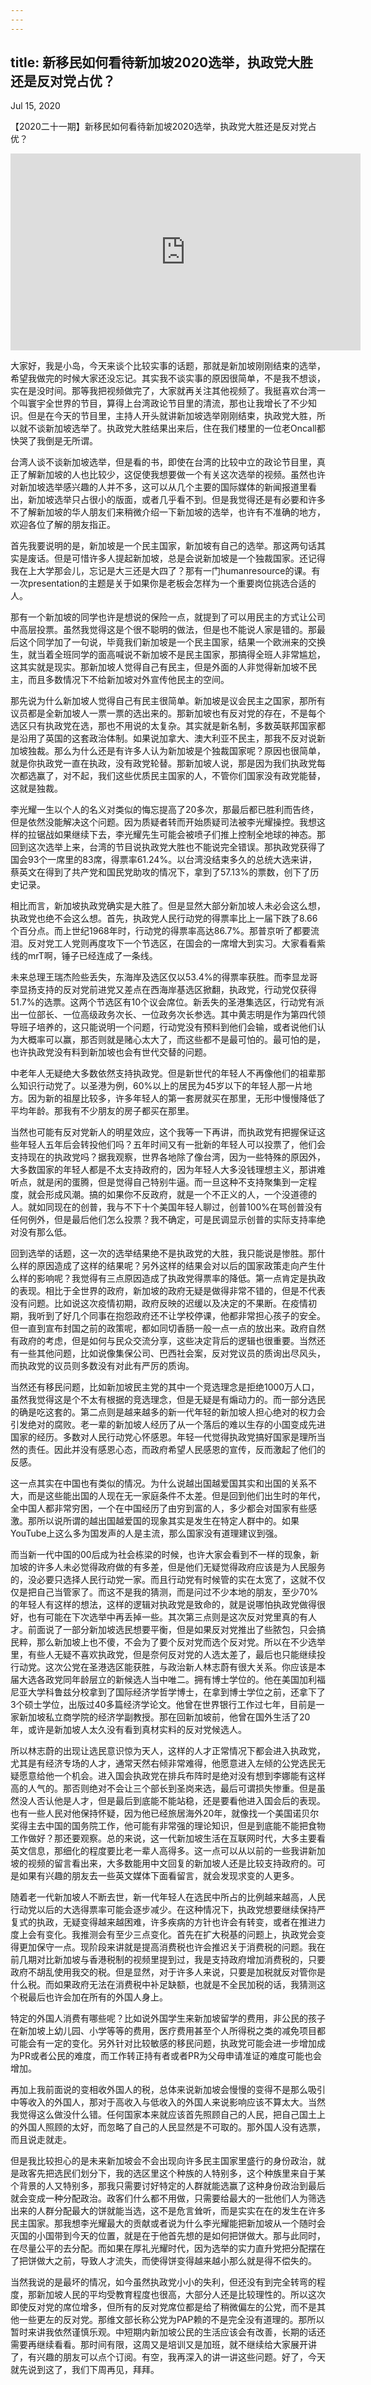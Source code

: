 ```yaml
---
---
---
```

title: 新移民如何看待新加坡2020选举，执政党大胜还是反对党占优？
---

Jul 15, 2020

【2020二十一期】新移民如何看待新加坡2020选举，执政党大胜还是反对党占优？

<iframe width="560" height="315" src="https://www.youtube.com/embed/ntEoEELjYXA" title="YouTube video player" frameborder="0" allow="accelerometer; autoplay; clipboard-write; encrypted-media; gyroscope; picture-in-picture" allowfullscreen></iframe>

大家好，我是小岛，今天来谈个比较实事的话题，那就是新加坡刚刚结束的选举，希望我做完的时候大家还没忘记。其实我不谈实事的原因很简单，不是我不想谈，实在是没时间。那等我把视频做完了，大家就再关注其他视频了。我挺喜欢台湾一个叫寰宇全世界的节目，算得上台湾政论节目里的清流，那也让我增长了不少知识。但是在今天的节目里，主持人开头就讲新加坡选举刚刚结束，执政党大胜，所以就不谈新加坡选举了。执政党大胜结果出来后，住在我们楼里的一位老Oncall都快哭了我倒是无所谓。

台湾人谈不谈新加坡选举，但是看的书，即使在台湾的比较中立的政论节目里，真正了解新加坡的人也比较少，这促使我想要做一个有关这次选举的视频。虽然也许对新加坡选举感兴趣的人并不多，这可以从几个主要的国际媒体的新闻报道里看出，新加坡选举只占很小的版面，或者几乎看不到。但是我觉得还是有必要和许多不了解新加坡的华人朋友们来稍微介绍一下新加坡的选举，也许有不准确的地方，欢迎各位了解的朋友指正。

首先我要说明的是，新加坡是一个民主国家，新加坡有自己的选举。那这两句话其实是废话。但是可惜许多人提起新加坡，总是会说新加坡是一个独裁国家。还记得我在上大学那会儿，忘记是大三还是大四了？那有一门humanresource的课。有一次presentation的主题是关于如果你是老板会怎样为一个重要岗位挑选合适的人。

那有一个新加坡的同学也许是想说的保险一点，就提到了可以用民主的方式让公司中高层投票。虽然我觉得这是个很不聪明的做法，但是也不能说人家是错的。那最后这个同学加了一句说，毕竟我们新加坡是一个民主国家，结果一个欧洲来的交换生，就当着全班同学的面高喊说不新加坡不是民主国家，那搞得全班人非常尴尬，这其实就是现实。那新加坡人觉得自己有民主，但是外面的人非觉得新加坡不民主，而且多数情况下不给新加坡对外宣传他民主的空间。

那先说为什么新加坡人觉得自己有民主很简单。新加坡是议会民主之国家，那所有议员都是全新加坡人一票一票的选出来的。那新加坡也有反对党的存在，不是每个选区只有执政党在选，那也不用说的太复杂。其实就是新名制，多数英联邦国家都是沿用了英国的这套政治体制。如果说加拿大、澳大利亚不民主，那我不反对说新加坡独裁。那么为什么还是有许多人认为新加坡是个独裁国家呢？原因也很简单，就是你执政党一直在执政，没有政党轮替。那新加坡人说，那是因为我们执政党每次都选赢了，对不起，我们这些优质民主国家的人，不管你们国家没有政党能替，这就是独裁。

李光耀一生以个人的名义对类似的悔忘提高了20多次，那最后都已胜利而告终，但是依然没能解决这个问题。因为质疑者转而开始质疑司法被李光耀操控。我想这样的拉锯战如果继续下去，李光耀先生可能会被喷子们推上控制全地球的神态。那回到这次选举上来，台湾的节目说执政党大胜也不能说完全错误。那执政党获得了国会93个一席里的83席，得票率61.24%。以台湾没结束多久的总统大选来讲，蔡英文在得到了共产党和国民党助攻的情况下，拿到了57.13%的票数，创下了历史记录。

相比而言，新加坡执政党确实是大胜了。但是显然大部分新加坡人未必会这么想，执政党也绝不会这么想。首先，执政党人民行动党的得票率比上一届下跌了8.66个百分点。而上世纪1968年时，行动党的得票率高达86.7%。那普京听了都要流泪。反对党工人党则再度攻下一个节选区，在国会的一席增大到实习。大家看看紫线的mrT啊，锤子已经连成了一条线。

未来总理王瑞杰险些丢失，东海岸及选区仅以53.4%的得票率获胜。而李显龙哥李显扬支持的反对党前进党又差点在西海岸基选区掀翻，执政党，行动党仅获得51.7%的选票。这两个节选区有10个议会席位。新丢失的圣港集选区，行动党有派出一位部长、一位高级政务次长、一位政务次长参选。其中黄志明是作为第四代领导班子培养的，这只能说明一个问题，行动党没有预料到他们会输，或者说他们认为大概率可以赢，那否则就是赌心太大了，而这些都不是最可怕的。最可怕的是，也许执政党没有料到新加坡也会有世代交替的问题。

中老年人无疑绝大多数依然支持执政党。但是新世代的年轻人不再像他们的祖辈那么知识行动党了。以圣港为例，60%以上的居民为45岁以下的年轻人那一片地方。因为新的祖屋比较多，许多年轻人的第一套房就买在那里，无形中慢慢降低了平均年龄。那我有不少朋友的房子都买在那里。

当然也可能有反对党新人的明星效应，这个我等一下再讲，而执政党有把握保证这些年轻人五年后会转投他们吗？五年时间又有一批新的年轻人可以投票了，他们会支持现在的执政党吗？据我观察，世界各地除了像台湾，因为一些特殊的原因外，大多数国家的年轻人都是不太支持政府的，因为年轻人大多没钱理想主义，那讲难听点，就是闲的蛋腾，但是觉得自己特别牛逼。而一旦这种不支持聚集到一定程度，就会形成风潮。搞的如果你不反政府，就是一个不正义的人，一个没道德的人。就如同现在的创普，我与不下十个美国年轻人聊过，创普100%在骂创普没有任何例外，但是最后他们怎么投票？我不确定，可是民调显示创普的实际支持率绝对没有那么低。

回到选举的话题，这一次的选举结果绝不是执政党的大胜，我只能说是惨胜。那什么样的原因造成了这样的结果呢？另外这样的结果会对以后的国家政策走向产生什么样的影响呢？我觉得有三点原因造成了执政党得票率的降低。第一点肯定是执政的表现。相比于全世界的政府，新加坡的政府无疑是做得非常不错的，但是不代表没有问题。比如说这次疫情初期，政府反映的迟缓以及决定的不果断。在疫情初期，我听到了好几个同事在抱怨政府还不让学校停课，他都非常担心孩子的安全。但一直到宣布封国之前的政策呢，都如同切香肠一般一点一点的放出来。政府自然有政府的考虑，但是如何与民众交流分享，这些决定背后的逻辑也很重要。当然还有一些其他问题，比如说像集保公司、巴西社会案，反对党议员的质询出尽风头，而执政党的议员则多数没有对此有严厉的质询。

当然还有移民问题，比如新加坡民主党的其中一个竞选理念是拒绝1000万人口，虽然我觉得这是个不太有根据的竞选理念，但是无疑是有煽动力的。而一部分选民的确是吃这套的。第二点则是越来越多的新一代年轻的新加坡人担心绝对的权力会引发绝对的腐败。老一辈的新加坡人经历了从一个落后的难以生存的小国变成先进国家的经历。多数对人民行动党心怀感恩。年轻一代觉得执政党搞好国家是理所当然的责任。因此并没有感恩心态，而政府希望人民感恩的宣传，反而激起了他们的反感。

这一点其实在中国也有类似的情况。为什么说越出国越爱国其实和出国的关系不大，而是这些能出国的人现在无一家庭条件不太差。但是回到他们出生时的年代，全中国人都非常穷困，一个在中国经历了由穷到富的人，多少都会对国家有些感激。那所以说所谓的越出国越爱国的现象其实是发生在特定人群中的。如果YouTube上这么多为国发声的人是主流，那么国家没有道理建议到强。

而当新一代中国的00后成为社会栋梁的时候，也许大家会看到不一样的现象，新加坡的许多人未必觉得政府做的有多差，但是他们无疑觉得政府应该是为人民服务的，没必要只选择人民行动党一家。而且行动党有时候管的实在太宽了，这就不仅仅是把自己当管家了。而这不是我的猜测，而是问过不少本地的朋友，至少70%的年轻人有这样的想法，这样的逻辑对执政党是致命的，就是说哪怕执政党做得很好，也有可能在下次选举中再丢掉一些。其次第三点则是这次反对党里真的有人才。前面说了一部分新加坡选民想要平衡，但是如果反对党推出了些脓包，只会搞民粹，那么新加坡上也不傻，不会为了要个反对党而选个反对党。所以在不少选举里，有些人无疑不喜欢执政党，但是奈何反对党的人选太差了，最后也只能继续投行动党。这次公党在圣港选区能获胜，与政治新人林志蔚有很大关系。你应该是本届大选各政党同年龄层立的新候选人当中唯二。拥有博士学位的。他在美国加利福尼亚大学科鲁兹分校拿到了国际经济学哲学博士，在拿到博士学位之前，还拿下了3个硕士学位，出版过40多篇经济学论文。他曾在世界银行工作过七年，目前是一家新加坡私立商学院的经济学副教授。那在回新加坡前，他曾在国外生活了20年，或许是新加坡人太久没有看到真材实料的反对党候选人。

所以林志蔚的出现让选民意识惊为天人，这样的人才正常情况下都会进入执政党，尤其是有经济专场的人才，通常天然右倾非常难得，他愿意进入左倾的公党选民无疑愿意给他一个机会。进入国会执政党在排兵布阵时是绝对没有想到李娜能有这样高的人气的。那否则绝对不会让三个部长到圣岗来选，最后可谓损失惨重。但是虽然没人否认他是人才，但是最后到底能不能站稳，还是要看他进入国会后的表现。也有一些人民对他保持怀疑，因为他已经旅居海外20年，就像找一个美国诺贝尔奖得主去中国的国务院工作，他可能有非常强的理论知识，但是到底能不能把食物工作做好？那还要观察。总的来说，这一代新加坡生活在互联网时代，大多主要看英文信息，那细化的程度要比老一辈人高得多。这一点可以从以前的一些我讲新加坡的视频的留言看出来，大多数能用中文回复的新加坡人还是比较支持政府的。可是如果有兴趣的朋友去一些英文媒体下面看留言，就会发现求变的人更多。

随着老一代新加坡人不断去世，新一代年轻人在选民中所占的比例越来越高，人民行动党以后的大选得票率可能会逐步减少。在这种情况下，执政党想要继续保持严复式的执政，无疑变得越来越困难，许多疾病的方针也许会有转变，或者在推进力度上会有变化。我推测会有至少三点变化。首先在扩大税基的问题上，执政党会变得更加保守一点。现阶段来讲就是提高消费税也许会推迟关于消费税的问题。我在前几期对比新加坡与香港税制的视频里提到过，我是支持政府增加消费税的，只要政府不胡乱使用我交的税。但是显然，对于许多人来说，只要是加税就反对管你是什么税。而如果政府无法在消费税中补足缺额，也就是不全民加税的话，我猜测这个税最后也许会加在所有的外国人身上。

特定的外国人消费有哪些呢？比如说外国学生来新加坡留学的费用，非公民的孩子在新加坡上幼儿园、小学等等的费用，医疗费用甚至个人所得税之类的减免项目都可能会有一定的变化。另外针对比较敏感的移民问题，执政党可能会进一步增加成为PR或者公民的难度，而工作转正持有者或者PR为父母申请准证的难度可能也会增加。

再加上我前面说的变相收外国人的税，总体来说新加坡会慢慢的变得不是那么吸引中等收入的外国人，那对于高收入与低收入的外国人来说影响应该不算太大。当然我觉得这么做没什么错。任何国家本来就应该首先照顾自己的人民，把自己国土上的外国人照顾的太好，而忽略了自己的人民显然是不可取的。那外国人没有选票，而且说走就走。

但是我比较担心的是未来新加坡会不会出现向许多民主国家里盛行的身份政治，就是政客先把选民们划分下，我的选区里这个种族的人特别多，这个种族里来自于某个背景的人又特别多，那我只需要讨好特定的人群就能选赢了这种身份政治到最后就会变成一种分配政治。政客们什么都不用做，只需要给最大的一批他们人为筛选出来的人群分配最大的饼就能当选，这不是危言耸听，而是实实在在的发生在许多民主国家。那我想李光耀最大的贡献或者说为什么李光耀能把新加坡从一个随时会灭国的小国带到今天的位置，就是在于他首先想的是如何把饼做大。那与此同时，在尽量公平的去分配。而如果在厚礼光耀时代，因为选举的实力直升党把分配摆在了把饼做大之前，导致人才流失，而使得饼变得越来越小那么就是得不偿失的。

当然我说的是最坏的情况，如今虽然执政党小小的失利，但还没有到完全转弯的程度，那新加坡人民的平均受教育程度也很高，大部分人还是比较理性的。所以这次即使反对党的席位增多，但所有的反对党席位都是给了稍微偏左的公党，而不是其他一些更左的反对党。那维文部长称公党为PAP赖的不是完全没有道理的。那所以暂时来讲我依然谨慎乐观。中短期内新加坡公民的生活应该会有改善，长期的话还需要再继续看看。那时间有限，这周又是培训又是加班，就不继续给大家展开讲了，有兴趣的朋友可以点个订阅。有空，我再深入的讲一讲这些问题。好了，今天就先说到这了，我们下周再见，拜拜。

